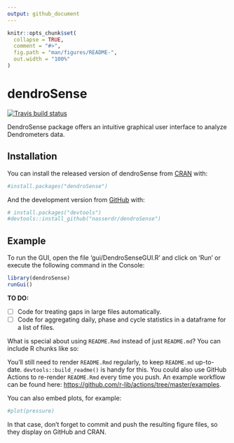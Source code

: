 ```yaml
---
output: github_document
---
```


<!-- README.md is generated from README.Rmd. Please edit that file -->

```r
knitr::opts_chunk$set(
  collapse = TRUE,
  comment = "#>",
  fig.path = "man/figures/README-",
  out.width = "100%"
)
```

# dendroSense

<!-- badges: start -->
[![Travis build status](https://travis-ci.com/nasserdr/dendroSense.svg?branch=master)](https://travis-ci.com/nasserdr/dendroSense)
<!-- badges: end -->

DendroSense package offers an intuitive graphical user interface to analyze Dendrometers data.

## Installation

You can install the released version of dendroSense from [CRAN](https://CRAN.R-project.org) with:

``` r
#install.packages("dendroSense")
```

And the development version from [GitHub](https://github.com/) with:

``` r
# install.packages("devtools")
#devtools::install_github("nasserdr/dendroSense")
```
## Example

To run the GUI, open the file 'gui/DendroSenseGUI.R' and click on 'Run' or execute the following command
in the Console: 
```r
library(dendroSense)
runGui()
```


**TO DO:**

- [ ] Code for treating gaps in large files automatically.
- [ ] Code for aggregating daily, phase and cycle statistics in a dataframe for a list of files.


What is special about using `README.Rmd` instead of just `README.md`? You can include R chunks like so:

You'll still need to render `README.Rmd` regularly, to keep `README.md` up-to-date. `devtools::build_readme()` is handy for this. You could also use GitHub Actions to re-render `README.Rmd` every time you push. An example workflow can be found here: <https://github.com/r-lib/actions/tree/master/examples>.

You can also embed plots, for example:

```r
#plot(pressure)
```

In that case, don't forget to commit and push the resulting figure files, so they display on GitHub and CRAN.
